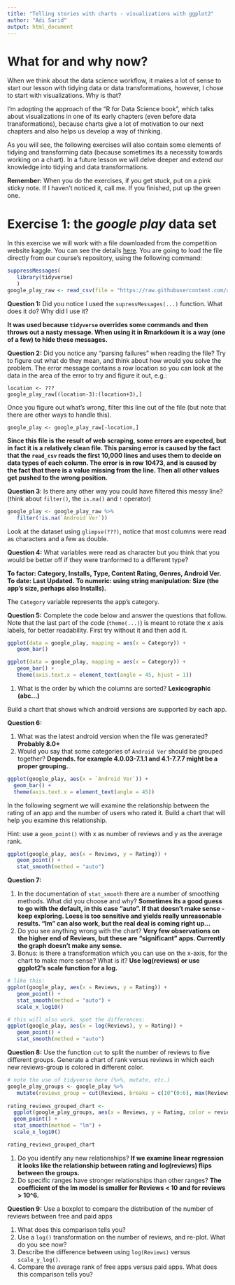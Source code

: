 ```yaml
---
title: "Telling stories with charts - visualizations with ggplot2"
author: "Adi Sarid"
output: html_document
---
```


# What for and why now?

When we think about the data science workflow, it makes a lot of sense to start our lesson with tidying data or data transformations, however, I chose to start with visualizations. Why is that?

I'm adopting the approach of the "R for Data Science book", which talks about visualizations in one of its early chapters (even before data transformations), because charts give a lot of motivation to our next chapters and also helps us develop a way of thinking.

As you will see, the following exercises will also contain some elements of tidying and transforming data (because sometimes its a necessity towards working on a chart). In a future lesson we will delve deeper and extend our knowledge into tidying and data transformations.

**Remember:**
When you do the exercises, if you get stuck, put on a pink sticky note. If I haven't noticed it, call me. If you finished, put up the green one.

# Exercise 1: the *google play* data set

In this exercise we will work with a file downloaded from the competition website kaggle. You can see the details [here](https://www.kaggle.com/lava18/google-play-store-apps). You are going to load the file directly from our course's repository, using the following command:

```r

suppressMessages(
   library(tidyverse)
   )
google_play_raw <- read_csv(file = "https://raw.githubusercontent.com/adisarid/Riskified_training/master/datasets/googleplaystore.csv")

```

**Question 1:** Did you notice I used the `supressMessages(...)` function. What does it do? Why did I use it?

**It was used because `tidyverse` overrides some commands and then throws out a nasty message. When using it in Rmarkdown it is a way (one of a few) to hide these messages.**

**Question 2:** Did you notice any "parsing failures" when reading the file? 
Try to figure out what do they mean, and think about how would you solve the problem. The error message contains a row location so you can look at the data in the area of the error to try and figure it out, e.g.: 

```
location <- ???
google_play_raw[(location-3):(location+3),]
```

Once you figure out what's wrong, filter this line out of the file (but note that there are other ways to handle this).

```
google_play <- google_play_raw[-location,]
```

**Since this file is the result of web scraping, some errors are expected, but in fact it is a relatively clean file. This parsing error is caused by the fact that the `read_csv` reads the first 10,000 lines and uses them to decide on data types of each column. The error is in row 10473, and is caused by the fact that there is a value missing from the line. Then all other values get pushed to the wrong position.**

**Question 3**: Is there any other way you could have filtered this messy line? (think about `filter()`, the `is.na()` and `!` operator)

```r
google_play <- google_play_raw %>% 
   filter(!is.na(`Android Ver`))
```

Look at the dataset using `glimpse(???)`, notice that most columns were read as characters and a few as double.

**Question 4:** What variables were read as character but you think that you would be better off if they were tranformed to a different type?

**To factor: Category, Installs, Type, Content Rating, Genres, Android Ver.**
**To date: Last Updated.**
**To numeric: using string manipulation: Size (the app's size, perhaps also Installs).**

The `Category` variable represents the app's category. 

**Question 5:** Complete the code below and answer the questions that follow. Note that the last part of the code (`theme(...)`) is meant to rotate the x axis labels, for better readability. First try without it and then add it.

```r
ggplot(data = google_play, mapping = aes(x = Category)) + 
   geom_bar()

ggplot(data = google_play, mapping = aes(x = Category)) + 
   geom_bar() + 
   theme(axis.text.x = element_text(angle = 45, hjust = 1))
```


   1. What is the order by which the columns are sorted? **Lexicographic (abc...)**

Build a chart that shows which android versions are supported by each app.

**Question 6:** 

   1. What was the latest android version when the file was generated? **Probably 8.0+**
   2. Would you say that some categories of `Android Ver` should be grouped together? **Depends. for example 4.0.03-7.1.1 and 4.1-7.7.7 might be a proper grouping.**.


```r

ggplot(google_play, aes(x = `Android Ver`)) + 
  geom_bar() + 
  theme(axis.text.x = element_text(angle = 45))

```

In the following segment we will examine the relationship between the rating of an app and the number of users who rated it. Build a chart that will help you examine this relationship.

Hint: use a `geom_point()` with x as number of reviews and y as the average rank.

```r
ggplot(google_play, aes(x = Reviews, y = Rating)) + 
   geom_point() + 
   stat_smooth(method = "auto")
```

**Question 7:** 

   1. In the documentation of `stat_smooth` there are a number of smoothing methods. What did you choose and why? **Sometimes its a good guess to go with the default, in this case "auto". If that doesn't make sense - keep exploring. Loess is too sensitive and yields really unreasonable results. "lm" can also work, but the real deal is coming right up...**
   2. Do you see anything wrong with the chart? **Very few observations on the higher end of Reviews, but these are "significant" apps. Currently the graph doesn't make any sense.**
   3. Bonus: is there a transformation which you can use on the x-axis, for the chart to make more sense? What is it? **Use log(reviews) or use ggplot2's scale function for a log.**

```r
# like this:
ggplot(google_play, aes(x = Reviews, y = Rating)) + 
   geom_point() + 
   stat_smooth(method = "auto") + 
   scale_x_log10()

# this will also work. spot the differences:
ggplot(google_play, aes(x = log(Reviews), y = Rating)) + 
   geom_point() + 
   stat_smooth(method = "auto")


```

**Question 8:** Use the function `cut` to split the number of reviews to five different groups. Generate a chart of rank versus reviews in which each new reviews-group is colored in different color.

```r
# note the use of tidyverse here (%>%, mutate, etc.)
google_play_groups <- google_play %>% 
   mutate(reviews_group = cut(Reviews, breaks = c(10^(0:6), max(Reviews) + 1)))
   
rating_reviews_grouped_chart <- 
  ggplot(google_play_groups, aes(x = Reviews, y = Rating, color = reviews_group)) + 
  geom_point() + 
  stat_smooth(method = "lm") +
  scale_x_log10()

rating_reviews_grouped_chart
```

   1. Do you identify any new relationships? **If we examine linear regression it looks like the relationship between rating and log(reviews) flips between the groups.**
   2. Do specific ranges have stronger relationships than other ranges? **The coefficient of the lm model is smaller for Reviews < 10 and for reviews > 10^6.**

**Question 9:** Use a boxplot to compare the distribution of the number of reviews between free and paid apps

   1. What does this comparison tells you?
   2. Use a `log()` transformation on the number of reviews, and re-plot. What do you see now?
   3. Describe the difference between using `log(Reviews)` versus `scale_y_log()`.
   4. Compare the average rank of free apps versus paid apps. What does this comparison tells you?
